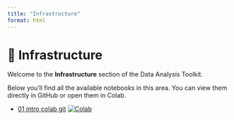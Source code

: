 ```yaml
---
title: "Infrastructure"
format: html
---
```


# 📂 Infrastructure

Welcome to the **Infrastructure** section of the Data Analysis Toolkit.

Below you'll find all the available notebooks in this area. You can view them directly in GitHub or open them in Colab.

- [01 intro colab git](./01_intro_colab_git.ipynb) [![Colab](https://colab.research.google.com/assets/colab-badge.svg)](https://colab.research.google.com/github/ggkuhnle/data-analysis-toolkit-FNS/blob/main/notebooks/infrastructure/01_intro_colab_git.ipynb)
